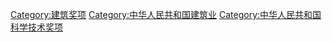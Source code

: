 [[Category:建筑奖项|Category:建筑奖项]]
[[Category:中华人民共和国建筑业‎|Category:中华人民共和国建筑业‎]]
[[Category:中华人民共和国科学技术奖项‎|Category:中华人民共和国科学技术奖项‎]]